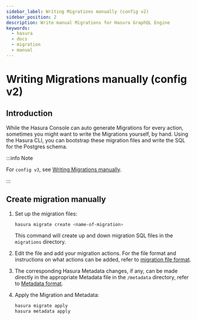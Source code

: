 ```yaml
---
sidebar_label: Writing Migrations manually (config v2)
sidebar_position: 2
description: Write manual Migrations for Hasura GraphQL Engine
keywords:
  - hasura
  - docs
  - migration
  - manual
---
```


# Writing Migrations manually (config v2)

## Introduction

While the Hasura Console can auto generate Migrations for every action,
sometimes you might want to write the Migrations yourself, by hand.
Using the Hasura CLI, you can bootstrap these migration files and write
the SQL for the Postgres schema.

:::info Note

For `config v3`, see [Writing Migrations manually](/migrations-metadata-seeds/manage-migrations.mdx#create-manual-migrations).

:::

## Create migration manually

1.  Set up the migration files:

    ```bash
    hasura migrate create <name-of-migration>
    ```

    This command will create up and down migration SQL files in the
    `migrations` directory.

2.  Edit the file and add your migration actions. For the file format
    and instructions on what actions can be added, refer to
    [migration file format](/migrations-metadata-seeds/legacy-configs/config-v2/reference/migration-file-format.mdx).

3.  The corresponding Hasura Metadata changes, if any, can be made
    directly in the appropriate Metadata file in the `/metadata`
    directory, refer to [Metadata format](/migrations-metadata-seeds/legacy-configs/config-v2/reference/metadata-format.mdx).

4.  Apply the Migration and Metadata:

    ```bash
    hasura migrate apply
    hasura metadata apply
    ```
